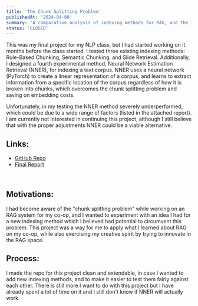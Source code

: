 ```yaml
---
title: 'The Chunk Splitting Problem'
publishedAt: '2024-04-08'
summary: 'A comparative analysis of indexing methods for RAG, and the introduction of a novel experimental method.'
status: 'CLOSED'
---
```

This was my final project for my NLP class, but I had started working on it months before the class started. I tested three existing indexing methods: Rule-Based Chunking, Semantic Chunking, and Slide Retrieval. Additionally, I designed a fourth experimental method, Neural Network Estimation Retrieval (NNER), for indexing a text corpus. NNER uses a neural network (PyTorch) to create a linear representation of a corpus, and learns to extract information from a specific location of the corpus regardless of how it is broken into chunks, which overcomes the chunk splitting problem and saving on embedding costs.

Unfortunately, in my testing the NNER method severely underperformed, which could be due to a wide range of factors (listed in the attached report). I am currently not interested in continuing this project, although I still believe that with the proper adjustments NNER could be a viable alternative.

<div>
    <h2 className="mb-4 font-semibold tracking-tighter">Links:</h2>
    <ul id={"list"}>
        <li>
            <a href={"https://github.com/MaxHuber888/comparative-indexing-analysis"}
               className="dark:hover:text-neutral-400">GitHub
                Repo</a>
        </li>
        <li>
            <a href={"../files/chunk-splitting-prob.pdf"} className="dark:hover:text-neutral-400">Final Report</a>
        </li>
    </ul>
    <br/>
</div>

## Motivations:

I had become aware of the "chunk splitting problem" while working on an RAG system for my co-op, and I wanted to experiment with an idea I had for a new indexing method which I believed had potential to circumvent this problem. This project was a way for me to apply what I learned about RAG on my co-op, while also exercising my creative spirit by trying to innovate in the RAG space.

## Process:

I made the repo for this project clean and extendable, in case I wanted to add new indexing methods, and to make it easier to test them fairly against each other. There is still more I want to do with this project but I have already spent a lot of time on it and I still don't know if NNER will actually work.